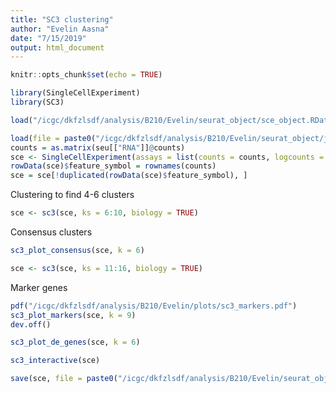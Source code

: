 ```yaml
---
title: "SC3 clustering"
author: "Evelin Aasna"
date: "7/15/2019"
output: html_document
---
```


```r
knitr::opts_chunk$set(echo = TRUE)
```

```r
library(SingleCellExperiment)
library(SC3)
```

```r
load("/icgc/dkfzlsdf/analysis/B210/Evelin/seurat_object/sce_object.RData")
```


```r
load(file = paste0("/icgc/dkfzlsdf/analysis/B210/Evelin/seurat_object/joined.RData"))
counts = as.matrix(seu[["RNA"]]@counts)
sce <- SingleCellExperiment(assays = list(counts = counts, logcounts = log2(as.matrix(counts) + 1)))
rowData(sce)$feature_symbol = rownames(counts)
sce = sce[!duplicated(rowData(sce)$feature_symbol), ]
```

Clustering to find 4-6 clusters
```r
sce <- sc3(sce, ks = 6:10, biology = TRUE)
```

Consensus clusters
```r
sc3_plot_consensus(sce, k = 6)
```

```r
sce <- sc3(sce, ks = 11:16, biology = TRUE)
```


Marker genes
```r
pdf("/icgc/dkfzlsdf/analysis/B210/Evelin/plots/sc3_markers.pdf") 
sc3_plot_markers(sce, k = 9)
dev.off()
```


```r
sc3_plot_de_genes(sce, k = 6)
```


```r
sc3_interactive(sce)
```

```r
save(sce, file = paste0("/icgc/dkfzlsdf/analysis/B210/Evelin/seurat_object/sce_object.RData"))
```

